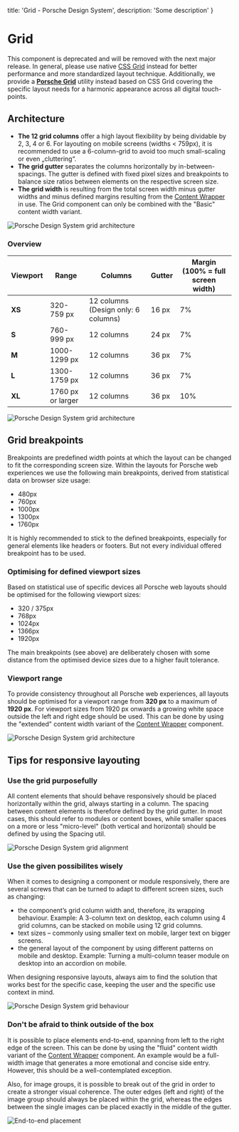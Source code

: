 
  title: 'Grid - Porsche Design System',
  description: 'Some description'
}

# Grid <ComponentStatus tagName="p-grid"></ComponentStatus>

<Notification heading="Deprecation hint" heading-tag="h2" state="error">
  This component is deprecated and will be removed with the next major release.
  In general, please use native <a href="https://css-tricks.com/snippets/css/complete-guide-grid">CSS Grid</a> instead for better performance and more standardized layout technique.
  Additionally, we provide a <a href="styles/grid"><b>Porsche Grid</b></a> utility instead based on CSS Grid covering the specific layout needs for a harmonic appearance across all digital touch-points.
</Notification>

## Architecture

- **The 12 grid columns** offer a high layout flexibility by being dividable by 2, 3, 4 or 6. For layouting on mobile
screens (widths < 759px), it is recommended to use a 6-column-grid to avoid too much small-scaling or even
„cluttering“.
- **The grid gutter** separates the columns horizontally by in-between-spacings. The gutter is defined with fixed pixel
sizes and breakpoints to balance size ratios between elements on the respective screen size.
- **The grid width** is resulting from the total screen width minus gutter widths and minus defined margins resulting
from the [Content Wrapper](/components/content-wrapper) in use. The Grid component can only be combined with the
"Basic" content width variant.

![Porsche Design System grid architecture](assets/grid-components.png)

### Overview

| Viewport | Range             | Columns                             | Gutter | Margin (100% = full screen width) |
| -------- | ----------------- | ----------------------------------- | ------ | --------------------------------- |
| **XS**   | 320-759 px        | 12 columns (Design only: 6 columns) | 16 px  | 7%                                |
| **S**    | 760-999 px        | 12 columns                          | 24 px  | 7%                                |
| **M**    | 1000-1299 px      | 12 columns                          | 36 px  | 7%                                |
| **L**    | 1300-1759 px      | 12 columns                          | 36 px  | 7%                                |
| **XL**   | 1760 px or larger | 12 columns                          | 36 px  | 10%                               |

![Porsche Design System grid architecture](assets/grid-viewports.png)

## Grid breakpoints

Breakpoints are predefined width points at which the layout can be changed to fit the corresponding screen size. Within
the layouts for Porsche web experiences we use the following main breakpoints, derived from statistical data on browser
size usage:

- 480px
- 760px
- 1000px
- 1300px
- 1760px

It is highly recommended to stick to the defined breakpoints, especially for general elements like headers or footers.
But not every individual offered breakpoint has to be used.

### Optimising for defined viewport sizes

Based on statistical use of specific devices all Porsche web layouts should be optimised for the following viewport
sizes:

- 320 / 375px
- 768px
- 1024px
- 1366px
- 1920px

The main breakpoints (see above) are deliberately chosen with some distance from the optimised device sizes due to a
higher fault tolerance.

### Viewport range

To provide consistency throughout all Porsche web experiences, all layouts should be optimised for a viewport range from
**320 px** to a maximum of **1920 px**. For viewport sizes from 1920 px onwards a growing white space outside the left
and right edge should be used. This can be done by using the "extended" content width variant of the
[Content Wrapper](/components/content-wrapper) component.

![Porsche Design System grid architecture](assets/grid-maxwidth.png)

## Tips for responsive layouting

### Use the grid purposefully

All content elements that should behave responsively should be placed horizontally within the grid, always starting in a
column. The spacing between content elements is therefore defined by the grid gutter. In most cases, this should refer
to modules or content boxes, while smaller spaces on a more or less "micro-level" (both vertical and horizontal) should
be defined by using the Spacing util.

![Porsche Design System grid alignment](assets/grid-alignment.png)

### Use the given possibilites wisely

When it comes to designing a component or module responsively, there are several screws that can be turned to adapt to
different screen sizes, such as changing:

- the component’s grid column width and, therefore, its wrapping behaviour. Example: A 3-column text on desktop, each
column using 4 grid columns, can be stacked on mobile using 12 grid columns.
- text sizes – commonly using smaller text on mobile, larger text on bigger screens.
- the general layout of the component by using different patterns on mobile and desktop. Example: Turning a multi-column
teaser module on desktop into an accordion on mobile.

When designing responsive layouts, always aim to find the solution that works best for the specific case, keeping the
user and the specific use context in mind.

![Porsche Design System grid behaviour](assets/grid-behaviour.png)

### Don't be afraid to think outside of the box

It is possible to place elements end-to-end, spanning from left to the right edge of the screen. This can be done by
using the "fluid" content width variant of the [Content Wrapper](/components/content-wrapper) component. An example would
be a full-width image that generates a more emotional and concise side entry. However, this should be a
well-contemplated exception.

Also, for image groups, it is possible to break out of the grid in order to create a stronger visual coherence. The
outer edges (left and right) of the image group should always be placed within the grid, whereas the edges between the
single images can be placed exactly in the middle of the gutter.

![End-to-end placement](assets/grid-endtoend.png)
